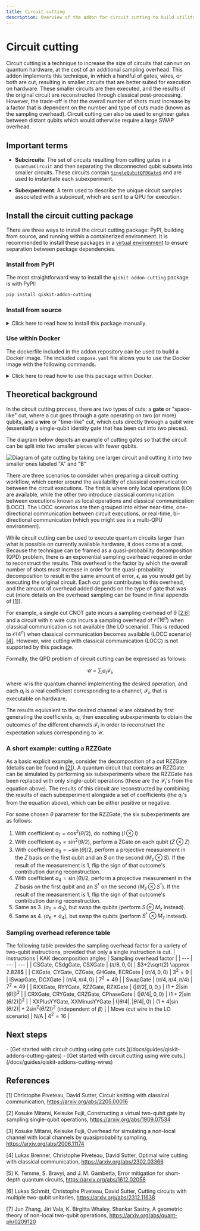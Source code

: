 ```yaml
---
title: Circuit cutting
description: Overview of the addon for circuit cutting to build utility-scale workloads
---
```


# Circuit cutting

Circuit cutting is a technique to increase the size of circuits that can run on quantum hardware, at the cost of an additional sampling overhead. This addon implements this technique, in which a handful of gates, wires, or both are cut, resulting in smaller circuits that are better suited for execution on hardware. These smaller circuits are then executed, and the results of the original circuit are reconstructed through classical post-processing. However, the trade-off is that the overall number of shots must increase by a factor that is dependent on the number and type of cuts made (known as the sampling overhead). Circuit cutting can also be used to engineer gates between distant qubits which would otherwise require a large SWAP overhead.

## Important terms

- **Subcircuits**: The set of circuits resulting from cutting gates in a `QuantumCircuit` and then separating the disconnected qubit subsets into smaller circuits. These circuits contain [`SingleQubitQPDGate`s](/docs/api/qiskit-addon-cutting/qpd-single-qubit-qpd-gate) and are used to instantiate each subexperiment.

- **Subexperiment**: A term used to describe the unique circuit samples associated with a subcircuit, which are sent to a QPU for execution.

## Install the circuit cutting package

There are three ways to install the circuit cutting package: PyPI, building from source, and running within a containerized environment. It is recommended to install these packages in a [virtual environment](https://docs.python.org/3.10/tutorial/venv.html) to ensure separation between package dependencies.

### Install from PyPI

The most straightforward way to install the `qiskit-addon-cutting` package is with PyPI:
```bash
pip install qiskit-addon-cutting
```

### Install from source

<details>
<summary>
Click here to read how to install this package manually.
</summary>

To contribute to this package or to install it manually, first clone the repository:

```bash
git clone git@github.com:Qiskit/qiskit-addon-cutting.git
```
and install the package with `pip`. To run the tutorials found in the package repository, install the notebook dependencies as well. Install the `dev` dependencies if you plan on developing in the repository.
```bash
pip install tox notebook -e '.[notebook-dependencies,dev]'
```

</details>

### Use within Docker

The dockerfile included in the addon repository can be used to build a Docker image. The included `compose.yaml` file allows you to use the Docker image with the following commands.

<details>
<summary>
Click here to read how to use this package within Docker.
</summary>

```bash
git clone git@github.com:Qiskit/qiskit-addon-cutting.git
cd qiskit-addon-cutting
docker compose build
docker compose up
```
<Admonition type="note" title="Note">
    If you are using `podman` and `podman-compose` instead of `docker`, the commands are:
    ```bash
    podman machine start
    podman-compose --podman-pull-args short-name-mode="permissive" build
    podman-compose up
    ```
</Admonition>

Once the container is running, you should see a message similar to:
```
notebook_1  |     To access the server, open this file in a browser:
notebook_1  |         file:///home/$USERNAME/.local/share/jupyter/runtime/jpserver-7-open.html
notebook_1  |     Or copy and paste one of these URLs:
notebook_1  |         http://e4a04564eb39:8888/lab?token=00ed70b5342f79f0a970ee9821c271eeffaf760a7dcd36ec
notebook_1  |      or http://127.0.0.1:8888/lab?token=00ed70b5342f79f0a970ee9821c271eeffaf760a7dcd36ec
```

The *last* URL in this message will give you access to the Jupyter notebook interface. 

Additionally, the home directory includes a subdirectory named persistent-volume. All work you would like to save should be placed in this directory, as it is the only one that will be saved across different container runs.


</details>

## Theoretical background

In the circuit cutting process, there are two types of cuts: a **gate** or "space-like" cut, where a cut goes through a gate operating on two (or more) qubits, and a **wire** or "time-like" cut, which cuts directly through a qubit wire (essentially a single-qubit identity gate that has been cut into two pieces).

The diagram below depicts an example of cutting gates so that the circuit can be split into two smaller pieces with fewer qubits.

![Diagram of gate cutting by taking one larger circuit and cutting it into two smaller ones labeled "A" and "B"](/docs/images/guides/qiskit-addons/circuit-cutting-diagram.avif)

There are three scenarios to consider when preparing a circuit cutting workflow, which center around the availability of classical communication between the circuit executions. The first is where only local operations (LO) are available, while the other two introduce classical communication between executions known as local operations and classical communication (LOCC). The LOCC scenarios are then grouped into either near-time, one-directional communication between circuit executions, or real-time, bi-directional communication (which you might see in a multi-QPU environment).

While circuit cutting can be used to execute quantum circuits larger than what is possible on currently available hardware, it does come at a cost. Because the technique can be framed as a quasi-probability decomposition (QPD) problem, there is an exponential sampling overhead required in order to reconstruct the results. This overhead is the factor by which the overall number of shots must increase in order for the quasi-probability decomposition to result in the same amount of error, $\epsilon$, as you would get by executing the original circuit. Each cut gate contributes to this overhead, and the amount of overhead added depends on the type of gate that was cut (more details on the overhead sampling can be found in final appendix of [[1]](#references)).

For example, a single cut CNOT gate incurs a sampling overhead of 9 [[2,6]](#references) and a circuit with $n$ wire cuts incurs a sampling overhead of $\mathcal{O}(16^n)$ when classical communication is not available (the LO scenario). This is reduced to $\mathcal{O}(4^n)$ when classical communication becomes available (LOCC scenario) [[4]](#references). However, wire cutting with classical communication (LOCC) is not supported by this package.

Formally, the QPD problem of circuit cutting can be expressed as follows:

$$ \mathcal{U} = \sum_i a_i \mathcal{F}_i,$$

where $\mathcal{U}$ is the quantum channel implementing the desired operation, and each $a_i$ is a real coefficient corresponding to a channel, $\mathcal{F}_i$, that is executable on hardware.

The results equivalent to the desired channel $\mathcal{U}$ are obtained by first generating the coefficients, $a_i$, then executing subexperiments to obtain the outcomes of the different channels $\mathcal{F}_i$ in order to reconstruct the expectation values corresponding to $\mathcal{U}$.

### A short example: cutting a RZZGate

As a basic explicit example, consider the decomposition of a cut RZZGate (details can be found in [[2]](#references)). A quantum circuit that contains an RZZGate can be simulated by performing six subexperiments where the RZZGate has been replaced with only single-qubit operations (these are the $\mathcal{F}_i$'s from the equation above). The results of this circuit are reconstructed by combining the results of each subexperiment alongside a set of coefficients (the $a_i$'s from the equation above), which can be either positive or negative.

For some chosen $\theta$ parameter for the RZZGate, the six subexperiments are as follows:
1. With coefficient $a_1 = \cos^2(\theta/2)$, do nothing ($I\otimes I$)
1. With coefficient $a_2 = \sin^2(\theta/2)$, perform a ZGate on each qubit ($Z\otimes Z$)
1. With coefficient $a_3 = -\sin(\theta)/2$, perform a projective measurement in the $Z$ basis on the first qubit and an $S$ on the second ($M_z\otimes S$). If the result of the measurement is $1$, flip the sign of that outcome's contribution during reconstruction.
1. With coefficient $a_4 = \sin(\theta)/2$, perform a projective measurement in the $Z$ basis on the first qubit and an $S^\dagger$ on the second ($M_z\otimes S^\dagger$). If the result of the measurement is 1, flip the sign of that outcome's contribution during reconstruction.
1. Same as 3. ($a_5=a_3$), but swap the qubits (perform $S\otimes M_z$ instead).
1. Same as 4. ($a_6=a_4$), but swap the qubits (perform $S^\dagger\otimes M_z$ instead).

### Sampling overhead reference table

The following table provides the sampling overhead factor for a variety of two-qubit instructions, provided that only a single instruction is cut.
| Instructions | KAK decomposition angles | Sampling overhead factor |
| --- | --- | --- |
| CSGate, CSdgGate, CSXGate | $\left(\pi/8, 0, 0\right)$ | $3+2\sqrt(2) \approx 2.828$ |
| CXGate, CYGate, CZGate, GHGate, ECRGate | $\left(\pi/4, 0, 0\right)$ | $3^2=9$ |
| iSwapGate, DCXGate | $\left(\pi/4, \pi/4, 0\right)$ | $7^2 = 49$ |
| SwapGate | $\left(\pi/4, \pi/4, \pi/4\right)$ | $7^2 = 49$ |
| RXXGate, RYYGate, RZZGate, RZXGate | $\left(\lvert\theta/2\rvert, 0, 0, \right)$ | $\left(1 + 2\lvert\sin(\theta)\rvert\right)^2$ |
| CRXGate, CRYGate, CRZGate, CPhaseGate | $\left(\lvert\theta/4\rvert, 0, 0\right)$ |  $\left(1 + 2\lvert\sin(\theta/2)\rvert\right)^2$ |
| XXPlusYYGate, XXMinusYYGate | $\left(\vert\theta/4\rvert, \lvert\theta/4\rvert, 0\right)$ | $\left(1 + 4\lvert\sin(\theta/2)\rvert + 2\sin^2(\theta/2)\right)^2$ (independent of $\beta$) |
| Move (cut wire in the LO scenario) | N/A | $4^2 = 16$ |

## Next steps

<Admonition type="tip" title="Recommendations"> 
    - [Get started with circuit cutting using gate cuts.](/docs/guides/qiskit-addons-cutting-gates)
    - [Get started with circuit cutting using wire cuts.](/docs/guides/qiskit-addons-cutting-wires)
</Admonition>


## References

[1] Christophe Piveteau, David Sutter, Circuit knitting with classical communication, https://arxiv.org/abs/2205.00016

[2] Kosuke Mitarai, Keisuke Fujii, Constructing a virtual two-qubit gate by sampling single-qubit operations, https://arxiv.org/abs/1909.07534

[3] Kosuke Mitarai, Keisuke Fujii, Overhead for simulating a non-local channel with local channels by quasiprobability sampling, https://arxiv.org/abs/2006.11174

[4] Lukas Brenner, Christophe Piveteau, David Sutter, Optimal wire cutting with classical communication, https://arxiv.org/abs/2302.03366

[5] K. Temme, S. Bravyi, and J. M. Gambetta, Error mitigation for short-depth quantum circuits, https://arxiv.org/abs/1612.02058

[6] Lukas Schmitt, Christophe Piveteau, David Sutter, Cutting circuits with multiple two-qubit unitaries, https://arxiv.org/abs/2312.11638

[7] Jun Zhang, Jiri Vala, K. Birgitta Whaley, Shankar Sastry, A geometric theory of non-local two-qubit operations, https://arxiv.org/abs/quant-ph/0209120
